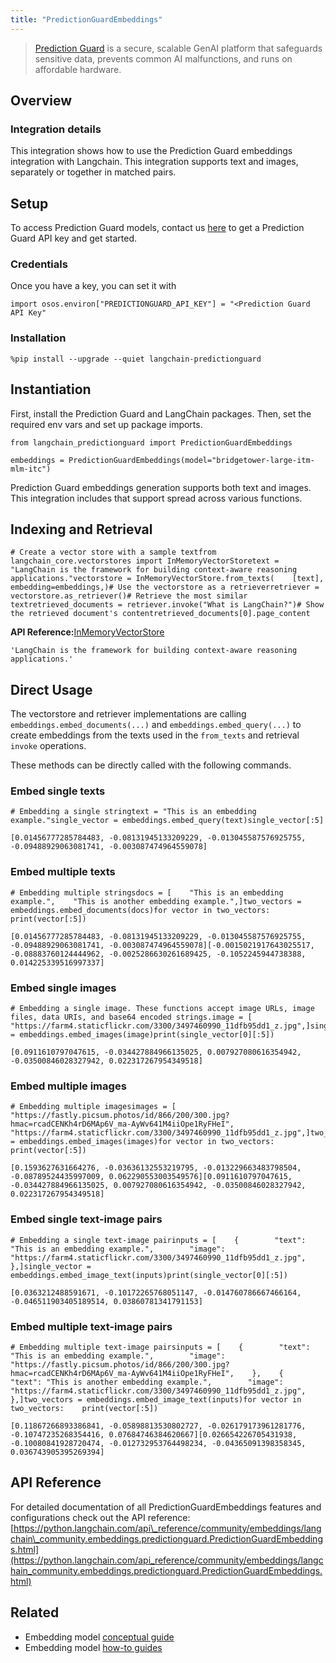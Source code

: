 ```yaml
---
title: "PredictionGuardEmbeddings"
---
```


> [Prediction Guard](https://predictionguard.com) is a secure, scalable GenAI platform that safeguards sensitive data, prevents common AI malfunctions, and runs on affordable hardware.

## Overview

### Integration details

This integration shows how to use the Prediction Guard embeddings integration with Langchain. This integration supports text and images, separately or together in matched pairs.

## Setup

To access Prediction Guard models, contact us [here](https://predictionguard.com/get-started) to get a Prediction Guard API key and get started.

### Credentials

Once you have a key, you can set it with

```
import osos.environ["PREDICTIONGUARD_API_KEY"] = "<Prediction Guard API Key"
```

### Installation

```
%pip install --upgrade --quiet langchain-predictionguard
```

## Instantiation

First, install the Prediction Guard and LangChain packages. Then, set the required env vars and set up package imports.

```
from langchain_predictionguard import PredictionGuardEmbeddings
```

```
embeddings = PredictionGuardEmbeddings(model="bridgetower-large-itm-mlm-itc")
```

Prediction Guard embeddings generation supports both text and images. This integration includes that support spread across various functions.

## Indexing and Retrieval

```
# Create a vector store with a sample textfrom langchain_core.vectorstores import InMemoryVectorStoretext = "LangChain is the framework for building context-aware reasoning applications."vectorstore = InMemoryVectorStore.from_texts(    [text],    embedding=embeddings,)# Use the vectorstore as a retrieverretriever = vectorstore.as_retriever()# Retrieve the most similar textretrieved_documents = retriever.invoke("What is LangChain?")# Show the retrieved document's contentretrieved_documents[0].page_content
```

**API Reference:**[InMemoryVectorStore](https://python.langchain.com/api_reference/core/vectorstores/langchain_core.vectorstores.in_memory.InMemoryVectorStore.html)

```
'LangChain is the framework for building context-aware reasoning applications.'
```

## Direct Usage

The vectorstore and retriever implementations are calling `embeddings.embed_documents(...)` and `embeddings.embed_query(...)` to create embeddings from the texts used in the `from_texts` and retrieval `invoke` operations.

These methods can be directly called with the following commands.

### Embed single texts

```
# Embedding a single stringtext = "This is an embedding example."single_vector = embeddings.embed_query(text)single_vector[:5]
```

```
[0.01456777285784483, -0.08131945133209229, -0.013045587576925755, -0.09488929063081741, -0.003087474964559078]
```

### Embed multiple texts

```
# Embedding multiple stringsdocs = [    "This is an embedding example.",    "This is another embedding example.",]two_vectors = embeddings.embed_documents(docs)for vector in two_vectors:    print(vector[:5])
```

```
[0.01456777285784483, -0.08131945133209229, -0.013045587576925755, -0.09488929063081741, -0.003087474964559078][-0.0015021917643025517, -0.08883760124444962, -0.0025286630261689425, -0.1052245944738388, 0.014225339516997337]
```

### Embed single images

```
# Embedding a single image. These functions accept image URLs, image files, data URIs, and base64 encoded strings.image = [    "https://farm4.staticflickr.com/3300/3497460990_11dfb95dd1_z.jpg",]single_vector = embeddings.embed_images(image)print(single_vector[0][:5])
```

```
[0.0911610797047615, -0.034427884966135025, 0.007927080616354942, -0.03500846028327942, 0.022317267954349518]
```

### Embed multiple images

```
# Embedding multiple imagesimages = [    "https://fastly.picsum.photos/id/866/200/300.jpg?hmac=rcadCENKh4rD6MAp6V_ma-AyWv641M4iiOpe1RyFHeI",    "https://farm4.staticflickr.com/3300/3497460990_11dfb95dd1_z.jpg",]two_vectors = embeddings.embed_images(images)for vector in two_vectors:    print(vector[:5])
```

```
[0.1593627631664276, -0.03636132553219795, -0.013229663483798504, -0.08789524435997009, 0.062290553003549576][0.0911610797047615, -0.034427884966135025, 0.007927080616354942, -0.03500846028327942, 0.022317267954349518]
```

### Embed single text-image pairs

```
# Embedding a single text-image pairinputs = [    {        "text": "This is an embedding example.",        "image": "https://farm4.staticflickr.com/3300/3497460990_11dfb95dd1_z.jpg",    },]single_vector = embeddings.embed_image_text(inputs)print(single_vector[0][:5])
```

```
[0.0363212488591671, -0.10172265768051147, -0.014760786667466164, -0.046511903405189514, 0.03860781341791153]
```

### Embed multiple text-image pairs

```
# Embedding multiple text-image pairsinputs = [    {        "text": "This is an embedding example.",        "image": "https://fastly.picsum.photos/id/866/200/300.jpg?hmac=rcadCENKh4rD6MAp6V_ma-AyWv641M4iiOpe1RyFHeI",    },    {        "text": "This is another embedding example.",        "image": "https://farm4.staticflickr.com/3300/3497460990_11dfb95dd1_z.jpg",    },]two_vectors = embeddings.embed_image_text(inputs)for vector in two_vectors:    print(vector[:5])
```

```
[0.11867266893386841, -0.05898813530802727, -0.026179173961281776, -0.10747235268354416, 0.07684746384620667][0.026654226705431938, -0.10080841928720474, -0.012732953764498234, -0.04365091398358345, 0.036743905395269394]
```

## API Reference

For detailed documentation of all PredictionGuardEmbeddings features and configurations check out the API reference: [https://python.langchain.com/api\_reference/community/embeddings/langchain\_community.embeddings.predictionguard.PredictionGuardEmbeddings.html](https://python.langchain.com/api_reference/community/embeddings/langchain_community.embeddings.predictionguard.PredictionGuardEmbeddings.html)

## Related

* Embedding model [conceptual guide](/oss/concepts/embedding_models)
* Embedding model [how-to guides](/oss/how_to/#embedding-models)

